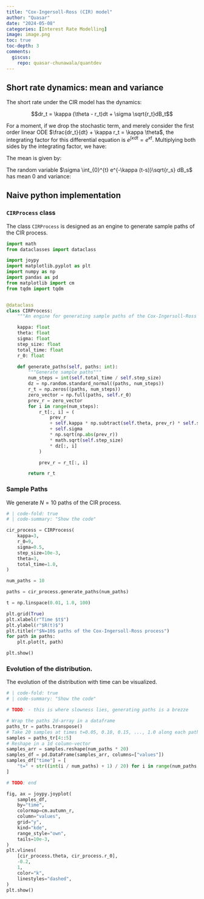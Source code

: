 ```yaml
---
title: "Cox-Ingersoll-Ross (CIR) model"
author: "Quasar"
date: "2024-05-08"
categories: [Interest Rate Modelling]     
image: image.png
toc: true
toc-depth: 3
comments:
  giscus: 
    repo: quasar-chunawala/quantdev
---
```


## Short rate dynamics: mean and variance
The short rate under the CIR model has the dynamics:

$$dr_t = \kappa (\theta - r_t)dt + \sigma \sqrt{r_t}dB_t$$

For a moment, if we drop the stochastic term, and merely consider the first order linear ODE $\frac{dr_t}{dt} + \kappa r_t = \kappa \theta$, the integrating factor for this differential equation is $e^{\int \kappa dt} = e^{\kappa t}$. Multiplying both sides by the integrating factor, we have:

\begin{align*}
e^{\kappa t} dr_t &= \kappa(\theta - r_t) e^{\kappa t}dt + \sigma e^{\kappa t}\sqrt{r_t} dB_t \\
e^{\kappa t} dr_t + r_t e^{\kappa t}dt &= \kappa e^{\kappa t}\theta dt + \sigma e^{\kappa t}\sqrt{r_t} dB_t \\
d(e^{\kappa t} r_t) &= \kappa e^{\kappa t}\theta dt + \sigma e^{\kappa t}\sqrt{r_t} dB_t \\
\int_{0}^{t} d(e^{\kappa s} r_s) &= \theta \kappa\int_{0}^{t}  e^{\kappa s} ds + \sigma \int_{0}^{t}  e^{\kappa s}\sqrt{r_s} dB_s \\
[e^{\kappa s} r_s]_{0}^{t} &= \kappa \theta \left[\frac{e^{\kappa s}}{\kappa}\right]_{0}^{t} + \sigma \int_{0}^{t}  e^{\kappa s}\sqrt{r_s} dB_s\\
e^{\kappa t}r_t - r_0 &= \theta (e^{\kappa t} - 1) + \sigma \int_{0}^{t}  e^{\kappa s}\sqrt{r_s} dB_s \\
e^{\kappa t} r_t &= r_0 + \theta (e^{\kappa t} - 1) + \sigma \int_{0}^{t}  e^{\kappa s}\sqrt{r_s} dB_s \\
r_t &= r_0 e^{-\kappa t} + \theta (1 - e^{-\kappa t}) + \sigma \int_{0}^{t}  e^{-\kappa (t-s)}\sqrt{r_s} dB_s 
\end{align*}

The mean is given by:

\begin{align*}
\mathbf{E}[r_t] &= r_0 e^{-\kappa t} + \theta (1 - e^{-\kappa t})
\end{align*}

The random variable $\sigma \int_{0}^{t}  e^{-\kappa (t-s)}\sqrt{r_s} dB_s$ has mean $0$ and variance:

\begin{align*}
\mathbf{E}\left[\left(\sigma \int_{0}^{t}  e^{-\kappa (t-s)}\sqrt{r_s} dB_s\right)^2\right] &= \sigma^2 \int_{0}^{t}e^{-2\kappa(t-s)} \mathbf{E}[r_s] ds \\
&= \sigma^2 e^{-2\kappa t}\int_{0}^{t}e^{2\kappa s} \left(r_0 e^{-\kappa s} + \theta(1-e^{-\kappa s})\right) ds\\
&= \sigma^2 r_0 e^{-2\kappa t} \int_{0}^{t} e^{\kappa s} ds + \sigma^2 \theta e^{-2\kappa t} \int_{0}^{t}(e^{2\kappa s}-e^{\kappa s}) ds \\
&= \sigma^2 r_0 e^{-2\kappa t} \left[\frac{e^{\kappa s}}{\kappa} \right]_{0}^{t} +\sigma^2 \theta e^{-2\kappa t} \left[\frac{e^{2\kappa s}}{2\kappa} - \frac{e^{\kappa s}}{\kappa}\right]_{0}^{t}\\
&= \frac{\sigma^2 r_0}{\kappa} e^{-2\kappa t} (e^{\kappa t} - 1)+\sigma^2 \theta e^{-2\kappa t} \left[\frac{e^{2\kappa s}}{2\kappa} - \frac{2e^{\kappa s}}{2\kappa}\right]_{0}^{t}\\
&= \frac{\sigma^2 r_0}{\kappa} e^{-2\kappa t}(e^{\kappa t} - 1)+\frac{\sigma^2 \theta}{2\kappa} e^{-2\kappa t}(e^{2\kappa t} - 2e^{\kappa t} - (1 - 2))\\
&= \frac{\sigma^2 r_0}{\kappa} e^{-2\kappa t}(e^{\kappa t} - 1)+\frac{\sigma^2 \theta}{2\kappa}e^{-2\kappa t} (1 + e^{2\kappa t} - 2e^{\kappa t})\\
&= \frac{\sigma^2 r_0}{\kappa} (e^{-\kappa t} - e^{-2\kappa t})+\frac{\sigma^2 \theta}{2\kappa} (1 - e^{-\kappa t})^2
\end{align*}

## Naive python implementation

### `CIRProcess` class

The class `CIRProcess` is designed as an engine to generate sample paths of the CIR process.

```python
import math
from dataclasses import dataclass

import joypy
import matplotlib.pyplot as plt
import numpy as np
import pandas as pd
from matplotlib import cm
from tqdm import tqdm


@dataclass
class CIRProcess:
    """An engine for generating sample paths of the Cox-Ingersoll-Ross process"""

    kappa: float
    theta: float
    sigma: float
    step_size: float
    total_time: float
    r_0: float

    def generate_paths(self, paths: int):
        """Generate sample paths"""
        num_steps = int(self.total_time / self.step_size)
        dz = np.random.standard_normal((paths, num_steps))
        r_t = np.zeros((paths, num_steps))
        zero_vector = np.full(paths, self.r_0)
        prev_r = zero_vector
        for i in range(num_steps):
            r_t[:, i] = (
                prev_r
                + self.kappa * np.subtract(self.theta, prev_r) * self.step_size
                + self.sigma
                * np.sqrt(np.abs(prev_r))
                * math.sqrt(self.step_size)
                * dz[:, i]
            )

            prev_r = r_t[:, i]

        return r_t
```


### Sample Paths

We generate $N=10$ paths of the CIR process.

```python
# | code-fold: true
# | code-summary: "Show the code"

cir_process = CIRProcess(
    kappa=3,
    r_0=9,
    sigma=0.5,
    step_size=10e-3,
    theta=3,
    total_time=1.0,
)

num_paths = 10

paths = cir_process.generate_paths(num_paths)

t = np.linspace(0.01, 1.0, 100)

plt.grid(True)
plt.xlabel(r"Time $t$")
plt.ylabel(r"$R(t)$")
plt.title(r"$N=10$ paths of the Cox-Ingersoll-Ross process")
for path in paths:
    plt.plot(t, path)

plt.show()
```

### Evolution of the distribution.

The evolution of the distribution with time can be visualized.

```python
# | code-fold: true
# | code-summary: "Show the code"

# TODO: - this is where slowness lies, generating paths is a brezze

# Wrap the paths 2d-array in a dataframe
paths_tr = paths.transpose()
# Take 20 samples at times t=0.05, 0.10, 0.15, ..., 1.0 along each path
samples = paths_tr[4::5]
# Reshape in a 1d column-vector
samples_arr = samples.reshape(num_paths * 20)
samples_df = pd.DataFrame(samples_arr, columns=["values"])
samples_df["time"] = [
    "t=" + str((int(i / num_paths) + 1) / 20) for i in range(num_paths * 20)
]

# TODO: end

fig, ax = joypy.joyplot(
    samples_df,
    by="time",
    colormap=cm.autumn_r,
    column="values",
    grid="y",
    kind="kde",
    range_style="own",
    tails=10e-3,
)
plt.vlines(
    [cir_process.theta, cir_process.r_0],
    -0.2,
    1,
    color="k",
    linestyles="dashed",
)
plt.show()
```